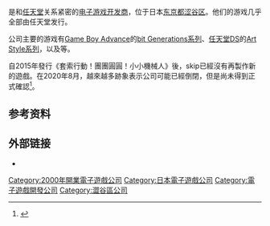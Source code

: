 {{NoteTA
| T=skip
| G1=Games
}}
{{Infobox company
| company_name = skip Ltd.
| company_logo =
| native_name = 有限会社スキップ
| native_name_lang = ja
| company_type = [[有限公司|有限公司]]
| foundation = 2000年7月
| location = 日本东京涩谷区
| key_people = 铃木浩司
| industry = [[电子游戏产业|电子游戏]]
| products = [[电子游戏|电子游戏]]
| revenue =
| operating_income =
| net_income =
| num_employees = 34人
| homepage = {{URL|http://www.skiptokyo.com/}}
}}

{{vgname2|skip有限公司|ja=有限会社スキップ|en=skip Ltd.}}是和[[任天堂|任天堂]]关系紧密的[[电子游戏开发商|电子游戏开发商]]，位于日本[[东京都|东京都]][[涩谷区|涩谷区]]。他们的游戏几乎全部由任天堂发行。

公司主要的游戏有[[Game_Boy_Advance|Game Boy Advance]]的[[bit_Generations系列|bit Generations系列]]、[[任天堂DS|任天堂DS]]的[[Art_Style系列|Art Style系列]]，以及{{le|小小机器人系列|Chibi-Robo!}}等。

自2015年發行《套索行動！團團圓圓！小小機械人》後，skip已經沒有再製作新的遊戲。在2020年8月，越來越多跡象表示公司可能已經倒閉，但是尚未得到正式確認<ref>{{Cite web|url=https://www.nintendolife.com/news/2020/08/has_the_chibi-robo_studio_skip_pulled_the_plug_on_development|title=Has The Chibi-Robo Studio Skip Pulled The Plug On Development?|website=Nintendo Life|accessdate=August 14, 2020|archive-date=2020-08-09|archive-url=https://web.archive.org/web/20200809094535/https://www.nintendolife.com/news/2020/08/has_the_chibi-robo_studio_skip_pulled_the_plug_on_development|dead-url=no}}</ref>。
== 参考资料 ==
{{reflist}}

== 外部链接 ==
* {{Official|http://www.skiptokyo.com/}}{{ja}}

{{任天堂开发团队}}

{{DEFAULTSORT:Skip}}
[[Category:2000年開業電子遊戲公司|Category:2000年開業電子遊戲公司]]
[[Category:日本電子遊戲公司|Category:日本電子遊戲公司]]
[[Category:電子遊戲開發公司|Category:電子遊戲開發公司]]
[[Category:澀谷區公司|Category:澀谷區公司]]

{{japan-videogame-company-stub}}